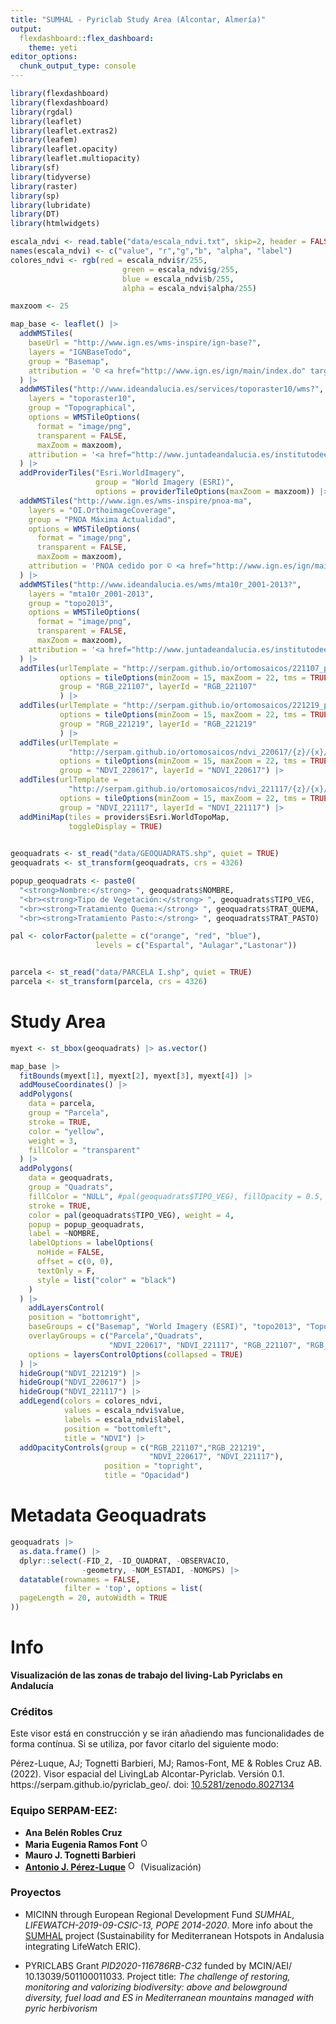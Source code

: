 ```yaml
---
title: "SUMHAL - Pyriclab Study Area (Alcontar, Almería)"
output: 
  flexdashboard::flex_dashboard:
    theme: yeti
editor_options: 
  chunk_output_type: console
---
```


```r
library(flexdashboard)
library(flexdashboard)
library(rgdal)
library(leaflet) 
library(leaflet.extras2)
library(leafem)
library(leaflet.opacity)
library(leaflet.multiopacity)
library(sf)
library(tidyverse)
library(raster)
library(sp)
library(lubridate)
library(DT)
library(htmlwidgets)
```

```r
escala_ndvi <- read.table("data/escala_ndvi.txt", skip=2, header = FALSE, sep = ",") 
names(escala_ndvi) <- c("value", "r","g","b", "alpha", "label")
colores_ndvi <- rgb(red = escala_ndvi$r/255, 
                         green = escala_ndvi$g/255, 
                         blue = escala_ndvi$b/255, 
                         alpha = escala_ndvi$alpha/255)
```


```r
maxzoom <- 25 

map_base <- leaflet() |>
  addWMSTiles(
    baseUrl = "http://www.ign.es/wms-inspire/ign-base?",
    layers = "IGNBaseTodo",
    group = "Basemap",
    attribution = '© <a href="http://www.ign.es/ign/main/index.do" target="_blank">Instituto Geográfico Nacional de España</a>'
  ) |>  
  addWMSTiles("http://www.ideandalucia.es/services/toporaster10/wms?",
    layers = "toporaster10",
    group = "Topographical",
    options = WMSTileOptions(
      format = "image/png", 
      transparent = FALSE, 
      maxZoom = maxzoom),
    attribution = '<a href="http://www.juntadeandalucia.es/institutodeestadisticaycartografia" target="_blank">Instituto de Estadística y Cartografía de Andalucía</a>'
  ) |> 
  addProviderTiles("Esri.WorldImagery", 
                   group = "World Imagery (ESRI)",
                   options = providerTileOptions(maxZoom = maxzoom)) |> 
  addWMSTiles("http://www.ign.es/wms-inspire/pnoa-ma",
    layers = "OI.OrthoimageCoverage",
    group = "PNOA Máxima Actualidad",
    options = WMSTileOptions(
      format = "image/png", 
      transparent = FALSE, 
      maxZoom = maxzoom),
    attribution = 'PNOA cedido por © <a href="http://www.ign.es/ign/main/index.do" target="_blank">Instituto Geográfico Nacional de España</a>'
  ) |> 
  addWMSTiles("http://www.ideandalucia.es/wms/mta10r_2001-2013?",
    layers = "mta10r_2001-2013",
    group = "topo2013",
    options = WMSTileOptions(
      format = "image/png", 
      transparent = FALSE,
      maxZoom = maxzoom),
    attribution = '<a href="http://www.juntadeandalucia.es/institutodeestadisticaycartografia" target="_blank">Instituto de Estadística y Cartografía de Andalucía</a>'
  ) |> 
  addTiles(urlTemplate = "http://serpam.github.io/ortomosaicos/221107_pyriclab/{z}/{x}/{-y}.png", 
           options = tileOptions(minZoom = 15, maxZoom = 22, tms = TRUE), 
           group = "RGB_221107", layerId = "RGB_221107"
           ) |> 
  addTiles(urlTemplate = "http://serpam.github.io/ortomosaicos/221219_pyriclab/{z}/{x}/{-y}.png", 
           options = tileOptions(minZoom = 15, maxZoom = 22, tms = TRUE), 
           group = "RGB_221219", layerId = "RGB_221219"
           ) |> 
  addTiles(urlTemplate =
             "http://serpam.github.io/ortomosaicos/ndvi_220617/{z}/{x}/{-y}.png", 
           options = tileOptions(minZoom = 15, maxZoom = 22, tms = TRUE), 
           group = "NDVI_220617", layerId = "NDVI_220617") |> 
  addTiles(urlTemplate =
             "http://serpam.github.io/ortomosaicos/ndvi_221117/{z}/{x}/{-y}.png", 
           options = tileOptions(minZoom = 15, maxZoom = 22, tms = TRUE), 
           group = "NDVI_221117", layerId = "NDVI_221117") |>
  addMiniMap(tiles = providers$Esri.WorldTopoMap, 
             toggleDisplay = TRUE) 
  
```

```r
geoquadrats <- st_read("data/GEOQUADRATS.shp", quiet = TRUE)
geoquadrats <- st_transform(geoquadrats, crs = 4326)

popup_geoquadrats <- paste0(
  "<strong>Nombre:</strong> ", geoquadrats$NOMBRE,
  "<br><strong>Tipo de Vegetación:</strong> ", geoquadrats$TIPO_VEG,
  "<br><strong>Tratamiento Quema:</strong> ", geoquadrats$TRAT_QUEMA,
  "<br><strong>Tratamiento Pasto:</strong> ", geoquadrats$TRAT_PASTO)

pal <- colorFactor(palette = c("orange", "red", "blue"),
                   levels = c("Espartal", "Aulagar","Lastonar"))


parcela <- st_read("data/PARCELA I.shp", quiet = TRUE)
parcela <- st_transform(parcela, crs = 4326)
```


Study Area
===================================== 
```r
myext <- st_bbox(geoquadrats) |> as.vector()

map_base |> 
  fitBounds(myext[1], myext[2], myext[3], myext[4]) |> 
  addMouseCoordinates() |> 
  addPolygons(
    data = parcela, 
    group = "Parcela", 
    stroke = TRUE, 
    color = "yellow", 
    weight = 3,
    fillColor = "transparent"
  ) |> 
  addPolygons(
    data = geoquadrats,
    group = "Quadrats",
    fillColor = "NULL", #pal(geoquadrats$TIPO_VEG), fillOpacity = 0.5,
    stroke = TRUE,
    color = pal(geoquadrats$TIPO_VEG), weight = 4,
    popup = popup_geoquadrats,
    label = ~NOMBRE,
    labelOptions = labelOptions(
      noHide = FALSE,
      offset = c(0, 0),
      textOnly = F,
      style = list("color" = "black")
    )
  ) |> 
    addLayersControl(
    position = "bottomright",
    baseGroups = c("Basemap", "World Imagery (ESRI)", "topo2013", "Topographical","PNOA Máxima Actualidad"),
    overlayGroups = c("Parcela","Quadrats", 
                      "NDVI_220617", "NDVI_221117", "RGB_221107", "RGB_221219"), 
    options = layersControlOptions(collapsed = TRUE) 
  ) |> 
  hideGroup("NDVI_221219") |>
  hideGroup("NDVI_220617") |>
  hideGroup("NDVI_221117") |> 
  addLegend(colors = colores_ndvi, 
            values = escala_ndvi$value, 
            labels = escala_ndvi$label,
            position = "bottomleft", 
            title = "NDVI") |> 
  addOpacityControls(group = c("RGB_221107","RGB_221219", 
                               "NDVI_220617", "NDVI_221117"), 
                     position = "topright", 
                     title = "Opacidad")

```


Metadata Geoquadrats
===================================== 
```r
geoquadrats |> 
  as.data.frame() |> 
  dplyr::select(-FID_2, -ID_QUADRAT, -OBSERVACIO,
                -geometry, -NOM_ESTADI, -NOMGPS) |> 
  datatable(rownames = FALSE,
            filter = 'top', options = list(
  pageLength = 20, autoWidth = TRUE
))
```



Info
=============================================================================

**Visualización de las zonas de trabajo del living-Lab Pyriclabs en Andalucía**

### Créditos
Este visor está en construcción y se irán añadiendo mas funcionalidades de forma contínua. Si se utiliza, por favor citarlo del siguiente modo: 


Pérez-Luque, AJ; Tognetti Barbieri, MJ; Ramos-Font, ME & Robles Cruz AB. (2022). Visor espacial del LivingLab Alcontar-Pyriclab. Versión 0.1. https://serpam.github.io/pyriclab_geo/. doi: [10.5281/zenodo.8027134](https://doi.org/10.5281/zenodo.8027134)

### Equipo SERPAM-EEZ: 

- **Ana Belén Robles Cruz**
- **Maria Eugenia Ramos Font** <a href="https://orcid.org/0000-0002-4888-0401" target="orcid.widget"> <img src="https://info.orcid.org/wp-content/uploads/2019/11/orcid_16x16.png" alt="ORCID logo" width="16" height="16"/></a>
-   **Mauro J. Tognetti Barbieri** 
- [**Antonio J. Pérez-Luque**](https://github.com/ajpelu) <a href="https://orcid.org/0000-0002-1747-0469" target="orcid.widget"> <img src="https://info.orcid.org/wp-content/uploads/2019/11/orcid_16x16.png" alt="ORCID logo" width="16" height="16"/></a> (Visualización)



### Proyectos 

* MICINN through European Regional Development Fund *SUMHAL, LIFEWATCH-2019-09-CSIC-13, POPE 2014-2020*. More info about the [SUMHAL](https://lifewatcheric-sumhal.csic.es/) project (Sustainability for Mediterranean Hotspots in Andalusia integrating LifeWatch ERIC).  

* PYRICLABS Grant *PID2020-116786RB-C32* funded by MCIN/AEI/ 10.13039/501100011033. Project title: *The challenge of restoring, monitoring and valorizing biodiversity: above and belowground diversity, fuel load and ES in Mediterranean mountains managed with pyric herbivorism*




